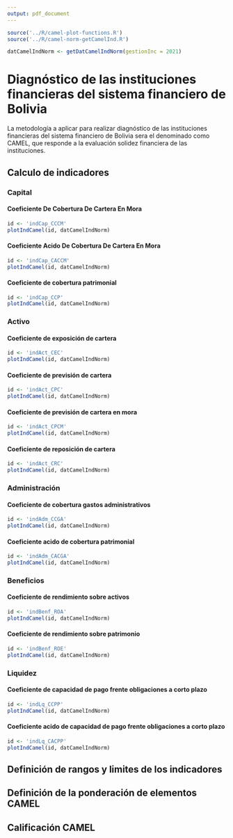 ```yaml
---
output: pdf_document
---
```


<!-- FUNCIONES NECESARIAS -->
```r
source('../R/camel-plot-functions.R')
source('../R/camel-norm-getCamelInd.R')
```

<!-- DATOS -->
```r
datCamelIndNorm <- getDatCamelIndNorm(gestionInc = 2021)
```

# Diagnóstico de las instituciones financieras del sistema financiero de Bolivia

La metodología a aplicar para realizar diagnóstico de las instituciones financieras del sistema financiero de Bolivia sera el denominado como CAMEL, que responde a la evaluación solidez financiera de las instituciones.

## Calculo de indicadores 

### Capital


#### Coeficiente De Cobertura De Cartera En Mora

```r
id <- 'indCap_CCCM'
plotIndCamel(id, datCamelIndNorm)
```

#### Coeficiente Acido De Cobertura De Cartera En Mora

```r
id <- 'indCap_CACCM'
plotIndCamel(id, datCamelIndNorm)
```

#### Coeficiente de cobertura patrimonial 

```r
id <- 'indCap_CCP'
plotIndCamel(id, datCamelIndNorm)
```

### Activo

#### Coeficiente de exposición de cartera

```r
id <- 'indAct_CEC'
plotIndCamel(id, datCamelIndNorm)
```

#### Coeficiente de previsión de cartera

```r
id <- 'indAct_CPC'
plotIndCamel(id, datCamelIndNorm)
```

#### Coeficiente de previsión de cartera en mora

```r
id <- 'indAct_CPCM'
plotIndCamel(id, datCamelIndNorm)
```

#### Coeficiente de reposición de cartera

```r
id <- 'indAct_CRC'
plotIndCamel(id, datCamelIndNorm)
```

### Administración

#### Coeficiente de cobertura gastos administrativos

```r
id <- 'indAdm_CCGA'
plotIndCamel(id, datCamelIndNorm)
```

#### Coeficiente acido de cobertura patrimonial

```r
id <- 'indAdm_CACGA'
plotIndCamel(id, datCamelIndNorm)
```

### Beneficios

#### Coeficiente de rendimiento sobre activos 

```r
id <- 'indBenf_ROA'
plotIndCamel(id, datCamelIndNorm)
```

#### Coeficiente de rendimiento sobre patrimonio

```r
id <- 'indBenf_ROE'
plotIndCamel(id, datCamelIndNorm)
```


### Liquidez

####  Coeficiente de capacidad de pago frente obligaciones a corto plazo

```r
id <- 'indLq_CCPP'
plotIndCamel(id, datCamelIndNorm)
```

#### Coeficiente acido de capacidad de pago frente obligaciones a corto plazo 

```r
id <- 'indLq_CACPP'
plotIndCamel(id, datCamelIndNorm)
```


## Definición de rangos y limites de los indicadores

## Definición de la ponderación de elementos CAMEL

## Calificación CAMEL